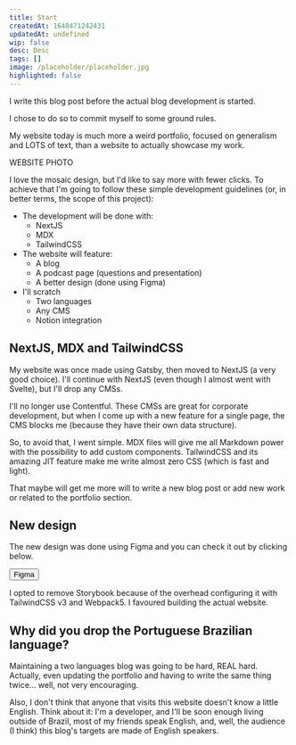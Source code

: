```yaml
---
title: Start
createdAt: 1640471242431
updatedAt: undefined
wip: false
desc: Desc
tags: []
image: /placeholder/placeholder.jpg
highlighted: false
---
```


I write this blog post before the actual blog development is started.

I chose to do so to commit myself to some ground rules.

My website today is much more a weird portfolio, focused on generalism and LOTS of text, than a website to actually showcase my work.

WEBSITE PHOTO

I love the mosaic design, but I'd like to say more with fewer clicks. To achieve that I'm going to follow these simple development guidelines (or, in better terms, the scope of this project):

- The development will be done with:
  - NextJS
  - MDX
  - TailwindCSS
- The website will feature:
  - A blog
  - A podcast page (questions and presentation)
  - A better design (done using Figma)
- I'll scratch
  - Two languages
  - Any CMS
  - Notion integration

## NextJS, MDX and TailwindCSS

My website was once made using Gatsby, then moved to NextJS (a very good choice). I'll continue with NextJS (even though I almost went with Svelte), but I'll drop any CMSs.

I'll no longer use Contentful. These CMSs are great for corporate development, but when I come up with a new feature for a single page, the CMS blocks me (because they have their own data structure).

So, to avoid that, I went simple. MDX files will give me all Markdown power with the possibility to add custom components. TailwindCSS and its amazing JIT feature make me write almost zero CSS (which is fast and light).

That maybe will get me more will to write a new blog post or add new work or related to the portfolio section.

## New design

The new design was done using Figma and you can check it out by clicking below.

<Button external="">Figma</Button>

I opted to remove Storybook because of the overhead configuring it with TailwindCSS v3 and Webpack5. I favoured building the actual website.

## Why did you drop the Portuguese Brazilian language?

Maintaining a two languages blog was going to be hard, REAL hard. Actually, even updating the portfolio and having to write the same thing twice... well, not very encouraging.

Also, I don't think that anyone that visits this website doesn't know a little English. Think about it: I'm a developer, and I'll be soon enough living outside of Brazil, most of my friends speak English, and, well, the audience (I think) this blog's targets are made of English speakers.

